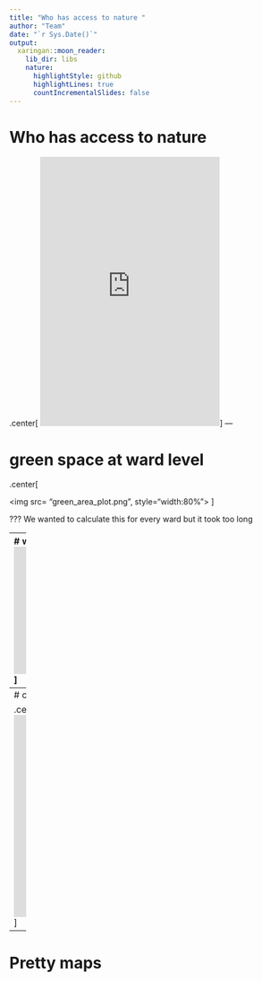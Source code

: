 ```yaml
---
title: "Who has access to nature "
author: "Team"
date: "`r Sys.Date()`"
output:
  xaringan::moon_reader:
    lib_dir: libs
    nature:
      highlightStyle: github
      highlightLines: true
      countIncrementalSlides: false
---
```


# Who has access to nature 
.center[
 <iframe src="https://giphy.com/embed/L1VRSg6CslKVZoxWBu" width="321" height="480" frameBorder="0" class="giphy-embed" allowFullScreen></iframe><p><a href="https://giphy.com/gifs/L1VRSg6CslKVZoxWBu">via GIPHY</a></p>
]
---

# green space at ward level 

.center[

<img src= "green_area_plot.png", style="width:80%">
]

???
We wanted to calculate this for every ward but it took too long 

---
# working things out at a ward level
.center[
<iframe src="https://giphy.com/embed/3og0IxxiLOjM1e5P0s" width="480" height="227" frameBorder="0" class="giphy-embed" allowFullScreen></iframe><p><a href="https://giphy.com/gifs/zootopia-dmv-3og0IxxiLOjM1e5P0s">via GIPHY</a></p>
]
---
# combining this with socioeconomic data 

.center[
<iframe src="https://giphy.com/embed/uuQhtq9t4QjuM" width="480" height="360" frameBorder="0" class="giphy-embed" allowFullScreen></iframe><p><a href="https://giphy.com/gifs/uuQhtq9t4QjuM">via GIPHY</a></p>
]
---
# Pretty maps 




